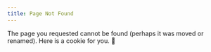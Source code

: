 ```yaml
---
title: Page Not Found
---
```


The page you requested cannot be found (perhaps it was moved or renamed). Here is a cookie for you. 🍪
